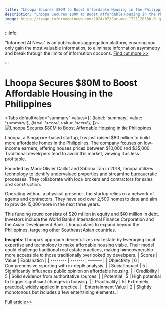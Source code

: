 ```yaml
---
title: "Lhoopa Secures $80M to Boost Affordable Housing in the Philippines"
description: "Lhoopa Secures $80M to Boost Affordable Housing in the Philippines"
image: https://image.informedainews.com/2024/07/Soc-mwz-1721120380-0.jpg
---
```



:::info

"Informed AI News" is an publications aggregation platform, ensuring you only gain the most valuable information, to eliminate information asymmetry and break through the limits of information cocoons.  [Find out more >>](/)

:::

# Lhoopa Secures $80M to Boost Affordable Housing in the Philippines


<Tabs
	defaultValue="summary"
	values={[
	{label: 'summary', value: 'summary'},
	{label: 'score', value: 'score'},
]}>
<TabItem value="summary">
<img
  src="https://image.informedainews.com/2024/07/Soc-mwz-1721120380-0.jpg"
  alt="Lhoopa Secures $80M to Boost Affordable Housing in the Philippines"
/>



Lhoopa, a Singapore-based startup, has just raised $80 million to build more affordable homes in the Philippines. The company focuses on low-income earners, offering houses priced between $10,000 and $35,000. Traditional developers tend to avoid this market, viewing it as less profitable.

Founded by Marc-Olivier Caillot and Sabrina Tan in 2018, Lhoopa utilizes technology to identify undervalued properties and streamline bureaucratic processes. They collaborate with local brokers and contractors for sales and construction.

Operating without a physical presence, the startup relies on a network of agents and contractors. They have sold over 2,500 homes to date and aim to provide 15,000 more in the next three years.

This funding round consists of $20 million in equity and $60 million in debt. Investors include the World Bank’s International Finance Corporation and the Asian Development Bank. Lhoopa plans to expand beyond the Philippines, targeting other Southeast Asian countries.

**Insights:**
Lhoopa's approach decentralizes real estate by leveraging local expertise and technology to make affordable housing viable. Their model could challenge traditional real estate practices, making homeownership more accessible to those traditionally overlooked by developers.
</TabItem>
<TabItem value="score">
	| Scores     | Value   | Explanation |
	| -------- | ------- | ------- |
	| Objectivity  | 6    | Comprehensive reporting with in-depth analysis.    |
	| Social Impact | 5     | Significantly influences public opinion on affordable housing.    |
	| Credibility    | 5    | Solid evidence from authoritative sources.    |
	| Potential    | 5    | High potential to trigger significant changes in housing.    |
	| Practicality    | 5    | Extremely practical, widely applied in practice.    |
	| Entertainment Value    | 2    | Slightly monotonous but includes a few entertaining elements.    |
</TabItem>
</Tabs>

[Full article>>](https://techcrunch.com/2024/07/15/lhoopa-raises-80m-to-shorten-affordable-housing-backlog-in-the-philippines/)
